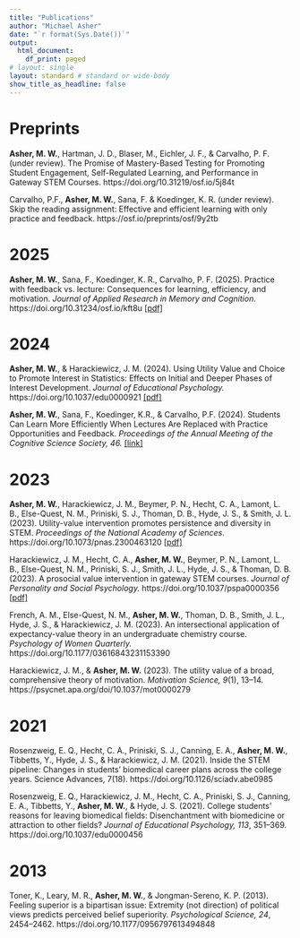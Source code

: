 ```yaml
---
title: "Publications"
author: "Michael Asher"
date: "`r format(Sys.Date())`"
output:
  html_document:
    df_print: paged
# layout: single
layout: standard # standard or wide-body
show_title_as_headline: false
---
```


# Preprints

**Asher, M. W.**, Hartman, J. D., Blaser, M., Eichler, J. F., & Carvalho, P. F. (under review). The Promise of Mastery-Based Testing for Promoting Student Engagement, Self-Regulated Learning, and Performance in Gateway STEM Courses. https://doi.org/10.31219/osf.io/5j84t

Carvalho, P.F., **Asher, M. W.**, Sana, F. & Koedinger, K. R. (under review). Skip the reading assignment: Effective and efficient learning with only practice and feedback. https://osf.io/preprints/osf/9y2tb

# 2025

**Asher, M. W.**, Sana, F., Koedinger, K. R., Carvalho, P. F. (2025). Practice with feedback vs. lecture: Consequences for learning, efficiency, and motivation. *Journal of Applied Research in Memory and Cognition.* https://doi.org/10.31234/osf.io/kft8u [[pdf]](/publications/asher_et_al_2025_jarmac.pdf)

# 2024

**Asher, M. W.**, & Harackiewicz, J. M. (2024). Using Utility Value and Choice to Promote Interest in Statistics: Effects on Initial and Deeper Phases of Interest Development. *Journal of Educational Psychology.* https://doi.org/10.1037/edu0000921 [[pdf]](/publications/asher_harackiewicz_2024_jep.pdf)

**Asher, M. W.**, Sana, F., Koedinger, K.R., & Carvalho, P.F. (2024). Students Can Learn More Efficiently When Lectures Are Replaced with Practice Opportunities and Feedback. *Proceedings of the Annual Meeting of the Cognitive Science Society, 46.* [[link]](https://escholarship.org/content/qt7p16r9xk/qt7p16r9xk_noSplash_5523aeea52976181855830ab0366c9f3.pdf?t=sfdr4y)

# 2023

**Asher, M. W.**, Harackiewicz, J. M., Beymer, P. N., Hecht, C. A., Lamont, L. B., Else-Quest, N. M., Priniski, S. J., Thoman, D. B., Hyde, J. S., & Smith, J. L. (2023). Utility-value intervention promotes persistence and diversity in STEM. *Proceedings of the National Academy of Sciences*. https://doi.org/10.1073/pnas.2300463120 [[pdf]](/publications/asher_et_al_2023_pnas.pdf)

Harackiewicz, J. M., Hecht, C. A., **Asher, M. W.**, Beymer, P. N., Lamont, L. B., Else-Quest, N. M., Priniski, S. J., Smith, J. L., Hyde, J. S., & Thoman, D. B. (2023). A prosocial value intervention in gateway STEM courses. *Journal of Personality and Social Psychology.* https://doi.org/10.1037/pspa0000356 [[pdf]](/publications/harackiewicz_et_al_2023_jpsp.pdf)

French, A. M., Else-Quest, N. M., **Asher, M. W.**, Thoman, D. B., Smith, J. L., Hyde, J. S., & Harackiewicz, J. M. (2023). An intersectional application of expectancy-value theory in an undergraduate chemistry course. *Psychology of Women Quarterly.* https://doi.org/10.1177/03616843231153390

Harackiewicz, J. M., & **Asher, M. W.** (2023). The utility value of a broad, comprehensive theory of motivation. *Motivation Science, 9*(1), 13–14. https://psycnet.apa.org/doi/10.1037/mot0000279

# 2021

Rosenzweig, E. Q., Hecht, C. A., Priniski, S. J., Canning, E. A., **Asher, M. W.**, Tibbetts, Y., Hyde, J. S., & Harackiewicz, J. M. (2021). Inside the STEM pipeline: Changes in students’ biomedical career plans across the college years. Science Advances, 7(18). https://doi.org/10.1126/sciadv.abe0985

Rosenzweig, E. Q., Harackiewicz, J. M., Hecht, C. A., Priniski, S. J., Canning, E. A., Tibbetts, Y., **Asher, M. W.**, & Hyde, J. S. (2021). College students’ reasons for leaving biomedical fields: Disenchantment with biomedicine or attraction to other fields? *Journal of Educational Psychology, 113*, 351–369. https://doi.org/10.1037/edu0000456

# 2013

Toner, K., Leary, M. R., **Asher, M. W.**, & Jongman-Sereno, K. P. (2013). Feeling superior is a bipartisan issue: Extremity (not direction) of political views predicts perceived belief superiority. *Psychological Science, 24*, 2454–2462. https://doi.org/10.1177/0956797613494848

